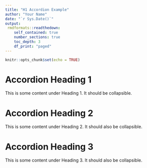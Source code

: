 ```yaml
---
title: "H1 Accordion Example"
author: "Your Name"
date: "`r Sys.Date()`"
output: 
 rmdformats::readthedown:
    self_contained: true
    number_sections: true
    toc_depth: 3
    df_print: "paged"
---
```


```r
knitr::opts_chunk$set(echo = TRUE)
```

# Accordion Heading 1

This is some content under Heading 1. It should be collapsible.

# Accordion Heading 2

This is some content under Heading 2. It should also be collapsible.

# Accordion Heading 3

This is some content under Heading 3. It should also be collapsible.

<!-- Add Custom JavaScript and CSS -->
<script>
document.addEventListener("DOMContentLoaded", function() {
  // Wrap each H1 in a div with class 'accordion'
  const headings = document.querySelectorAll("h1");
  headings.forEach(function(heading, index) {
    var content = heading.nextElementSibling;
    if (content) {
      var wrapper = document.createElement("div");
      wrapper.className = "accordion";
      heading.parentNode.insertBefore(wrapper, heading);
      wrapper.appendChild(heading);
      wrapper.appendChild(content);
      
      // Add Bootstrap styles to make heading clickable
      heading.style.cursor = "pointer";
      heading.classList.add("accordion-toggle");
      
      // Create collapse effect and ensure only one is open at a time
      heading.addEventListener("click", function() {
        // Close all other accordion contents
        headings.forEach(function(otherHeading) {
          if (otherHeading !== heading && otherHeading.nextElementSibling) {
            otherHeading.nextElementSibling.classList.add("collapse");
          }
        });
        // Toggle the clicked heading
        content.classList.toggle("collapse");
      });
      
      // Expand the first heading by default
      if (index === 0) {
        content.classList.remove("collapse");
      } else {
        content.classList.add("collapse");
      }
    }
  });
});
</script>

<style>
.accordion .collapse {
  display: none;
}
.accordion .collapse.show {
  display: block;
}
.accordion-toggle {
  background-color: #f8f9fa;
  border: 1px solid #ddd;
  padding: 10px;
  margin-bottom: 5px;
}
</style>
